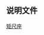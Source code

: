 {{Navbox
|title=[[矩尺座]]恒星
|bodyclass = hlist
|name=矩尺座恒星
|state = {{{state|<noinclude>uncollapsed</noinclude>}}}
|border={{{border|}}}
|group1=[[拜耳命名法|拜耳命名]]
|list1=
* [[矩尺座γ¹|γ<sup>1</sup>]]
* [[矩尺座γ2|γ<sup>2</sup>]]
* [[矩尺座δ|δ]]
* [[矩尺座ε|ε]]
* [[矩尺座ζ|ζ]]
* [[矩尺座η|η]]
* [[矩尺座θ|θ]]
* [[矩尺座ι|ι<sup>1</sup>]]
* [[矩尺座ι|ι<sup>2</sup>]]
* [[矩尺座κ|κ]]
* [[矩尺座λ|λ]]
* [[矩尺座μ|μ]]
|group2=[[鄰近恆星列表|近星]]
|list2=
* [[SCR J1546−5534]]
|group3=其他
|list3=
* [[R Normae|R]]
* [[矩尺座S|S]]
|below=
*[[矩尺座恒星列表]]
}}<noinclude>

==说明文件==
{{Universe navboxes}}
[[分类:按星座分类的恒星模板|矩尺座]]
</noinclude>